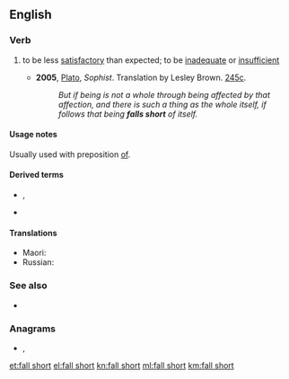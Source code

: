 ==English==

===Verb===
{{en-verb|falls short|falling short|fell short|fallen short}}

# {{lb|en|idiomatic}} to be less [[satisfactory]] than expected; to be [[inadequate]] or [[insufficient]]
#* '''2005''', [[w:Plato|Plato]], ''Sophist''. Translation by Lesley Brown. [[w:Stephanus pagination|245c]].
#*: ''But if being is not a whole through being affected by that affection, and there is such a thing as the whole itself, if follows that being '''falls short''' of itself.''

====Usage notes====
Usually used with preposition [[of#English|of]].

====Derived terms====
* {{l|en|short-fall}}, {{l|en|shortfall}}
* {{l|en|fall short of}}

====Translations====
{{trans-top|to be less satisfactory than expected; to be inadequate or insufficient}}
* Maori: {{t|mi|hara}}
* Russian: {{t+|ru|быть}} {{t+|ru|недостаточный|alt=недостаточным}}
{{trans-mid}}
{{trans-bottom}}

===See also===
<!--not derived from "fall short"-->
* {{l|en|fall short to}}

===Anagrams===
* {{l|en|short-fall}}, {{l|en|shortfall}}

[[et:fall short]]
[[el:fall short]]
[[kn:fall short]]
[[ml:fall short]]
[[km:fall short]]